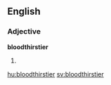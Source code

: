 ==English==

===Adjective===
'''bloodthirstier'''

# {{en-comparative of|bloodthirsty}}

[[hu:bloodthirstier]]
[[sv:bloodthirstier]]
